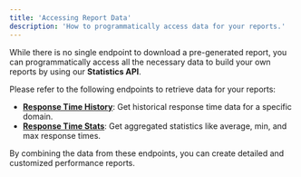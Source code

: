 ```yaml
---
title: 'Accessing Report Data'
description: 'How to programmatically access data for your reports.'
---
```


While there is no single endpoint to download a pre-generated report, you can programmatically access all the necessary data to build your own reports by using our **Statistics API**.

Please refer to the following endpoints to retrieve data for your reports:

-   [**Response Time History**](/api-reference/statistics/history): Get historical response time data for a specific domain.
-   [**Response Time Stats**](/api-reference/statistics/stats): Get aggregated statistics like average, min, and max response times.

By combining the data from these endpoints, you can create detailed and customized performance reports. 

